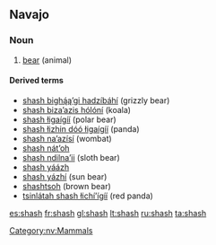 ==Navajo==
{{wikipedia|lang=nv}}
===Noun===
{{head|nv|noun}}

# [[bear]] (animal)

====Derived terms====
*[[shash bighą́ąʼgi hadzíbáhí]] (grizzly bear)
*[[shash bizaʼazis hólóní]] (koala)
* [[shash łigaígíí]] (polar bear)
* [[shash łizhin dóó łigaígíí]] (panda)
*[[shash naʼazísí]] (wombat)
*[[shash nátʼoh]]
* [[shash ndilnaʼii]] (sloth bear)
* [[shash yáázh]]
* [[shash yázhí]] (sun bear)
* [[shashtsoh]] (brown bear)
*[[tsinlátah shash łichíʼígíí]] (red panda)

[[Category:nv:Mammals]]

[[es:shash]]
[[fr:shash]]
[[gl:shash]]
[[lt:shash]]
[[ru:shash]]
[[ta:shash]]